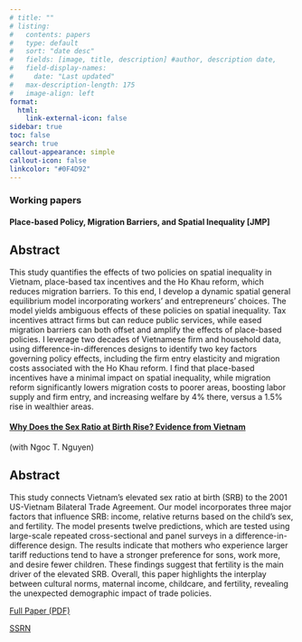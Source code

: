 ```yaml
---
# title: ""
# listing:
#   contents: papers
#   type: default
#   sort: "date desc"
#   fields: [image, title, description] #author, description date, 
#   field-display-names:
#     date: "Last updated"
#   max-description-length: 175
#   image-align: left
format:
  html:
    link-external-icon: false
sidebar: true
toc: false 
search: true
callout-appearance: simple
callout-icon: false
linkcolor: "#0F4D92"
---
```


### Working papers

#### Place-based Policy, Migration Barriers, and Spatial Inequality \[JMP\]

::: {.callout-caution collapse="true"}
## Abstract

This study quantifies the effects of two policies on spatial inequality in Vietnam, place-based tax incentives and the Ho Khau reform, which reduces migration barriers. To this end, I develop a dynamic spatial general equilibrium model incorporating workers' and entrepreneurs' choices. The model yields ambiguous effects of these policies on spatial inequality. Tax incentives attract firms but can reduce public services, while eased migration barriers can both offset and amplify the effects of place-based policies. I leverage two decades of Vietnamese firm and household data, using difference-in-differences designs to identify two key factors governing policy effects, including the firm entry elasticity and migration costs associated with the Ho Khau reform. I find that place-based incentives have a minimal impact on spatial inequality, while migration reform significantly lowers migration costs to poorer areas, boosting labor supply and firm entry, and increasing welfare by 4% there, versus a 1.5% rise in wealthier areas.

<!-- [Full Paper (PDF)](papers/Huynh_Nghiem_JMP.pdf){target="_blank"} -->

<!-- #### Press Coverage -->

<!-- 1. [Title of Press Coverage 1](link-to-press-coverage-1) -->

<!-- 2. [Title of Press Coverage 2](link-to-press-coverage-2) -->

<!-- 3. [Title of Press Coverage 3](link-to-press-coverage-3) -->
:::



#### [Why Does the Sex Ratio at Birth Rise? Evidence from Vietnam](papers/Sex_ratio_vn.pdf){target="_blank"}

(with Ngoc T. Nguyen)

::: {.callout-caution collapse="true"}
## Abstract

This study connects Vietnam's elevated sex ratio at birth (SRB) to the 2001 US-Vietnam Bilateral Trade Agreement. Our model incorporates three major factors that influence SRB: income, relative returns based on the child's sex, and fertility. The model presents twelve predictions, which are tested using large-scale repeated cross-sectional and panel surveys in a difference-in-difference design. The results indicate that mothers who experience larger tariff reductions tend to have a stronger preference for sons, work more, and desire fewer children. These findings suggest that fertility is the main driver of the elevated SRB. Overall, this paper highlights the interplay between cultural norms, maternal income, childcare, and fertility, revealing the unexpected demographic impact of trade policies.

[Full Paper (PDF)](papers/Sex_ratio_vn.pdf){target="_blank"}

[SSRN](https://papers.ssrn.com/sol3/papers.cfm?abstract_id=4582123)

:::


